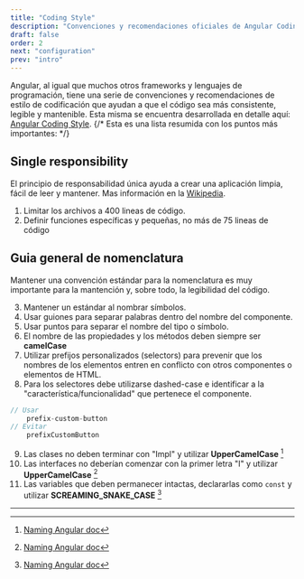 ---
title: "Coding Style"
description: "Convenciones y recomendaciones oficiales de Angular Coding Style"
draft: false
order: 2
next: "configuration"
prev: "intro"
---

Angular, al igual que muchos otros frameworks y lenguajes de programación, tiene una serie de convenciones y recomendaciones de estilo de codificación que ayudan a que el código sea más consistente, legible y mantenible. Esta misma se encuentra desarrollada en detalle aquí: [Angular Coding Style](https://angular.io/guide/styleguide).
{/* Esta es una lista resumida con los puntos más importantes: */}

## Single responsibility

El principio de responsabilidad única ayuda a crear una aplicación limpia, fácil de leer y mantener. Mas información en la [Wikipedia](https://es.wikipedia.org/wiki/Principio_de_responsabilidad_%C3%BAnica).

1. Limitar los archivos a 400 lineas de código.
2. Definir funciones específicas y pequeñas, no más de 75 lineas de código

## Guia general de nomenclatura

Mantener una convención estándar para la nomenclatura es muy importante para la mantención y, sobre todo, la legibilidad del código.

3. Mantener un estándar al nombrar símbolos.
4. Usar guiones para separar palabras dentro del nombre del componente.
5. Usar puntos para separar el nombre del tipo o símbolo.
6. El nombre de las propiedades y los métodos deben siempre ser **camelCase**
7. Utilizar prefijos personalizados (selectors) para prevenir que los nombres de los elementos entren en conflicto con otros componentes o elementos de HTML.
8. Para los selectores debe utilizarse dashed-case e identificar a la "característica/funcionalidad" que pertenece el componente.

```c
// Usar
    prefix-custom-button
// Evitar
    prefixCustomButton
```

9. Las clases no deben terminar con "Impl" y utilizar **UpperCamelCase** [^1]
10. Las interfaces no deberían comenzar con la primer letra "I" y utilizar **UpperCamelCase** [^1]
11. Las variables que deben permanecer intactas, declararlas como `const` y utilizar **SCREAMING_SNAKE_CASE** [^1]

---

[^1]: [Naming Angular doc](https://github.com/angular/angular/blob/main/docs/NAMING.md)

